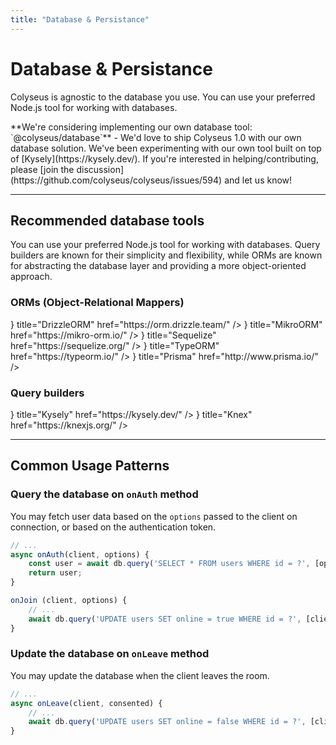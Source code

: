 ```yaml
---
title: "Database & Persistance"
---
```


# Database & Persistance

Colyseus is agnostic to the database you use. You can use your preferred Node.js tool for working with databases.

<Callout type="info">
    **We're considering implementing our own database tool: `@colyseus/database`** - We'd love to ship Colyseus 1.0 with our own database solution. We've been experimenting with our own tool built on top of [Kysely](https://kysely.dev/). If you're interested in helping/contributing, please [join the discussion](https://github.com/colyseus/colyseus/issues/594) and let us know!
</Callout>

---

## Recommended database tools

You can use your preferred Node.js tool for working with databases. Query builders are known for their simplicity and flexibility, while ORMs are known for abstracting the database layer and providing a more object-oriented approach.

### ORMs (Object-Relational Mappers)

<Cards>
    <Cards.Card icon={<LinkExternalIcon/>} title="DrizzleORM" href="https://orm.drizzle.team/" />
    <Cards.Card icon={<LinkExternalIcon/>} title="MikroORM" href="https://mikro-orm.io/" />
    <Cards.Card icon={<LinkExternalIcon/>} title="Sequelize" href="https://sequelize.org/" />
    <Cards.Card icon={<LinkExternalIcon/>} title="TypeORM" href="https://typeorm.io/" />
    <Cards.Card icon={<LinkExternalIcon/>} title="Prisma" href="http://www.prisma.io/" />
</Cards>

### Query builders

<Cards>
    <Cards.Card icon={<LinkExternalIcon/>} title="Kysely" href="https://kysely.dev/" />
    <Cards.Card icon={<LinkExternalIcon/>} title="Knex" href="https://knexjs.org/" />
</Cards>

---

## Common Usage Patterns

### Query the database on `onAuth` method

You may fetch user data based on the `options` passed to the client on connection, or based on the authentication token.

```ts filename="src/rooms/MyRoom.ts"
// ...
async onAuth(client, options) {
    const user = await db.query('SELECT * FROM users WHERE id = ?', [options.userId]);
    return user;
}

onJoin (client, options) {
    // ...
    await db.query('UPDATE users SET online = true WHERE id = ?', [client.auth.id]);
}
```

### Update the database on `onLeave` method

You may update the database when the client leaves the room.

```ts filename="src/rooms/MyRoom.ts"
// ...
async onLeave(client, consented) {
    // ...
    await db.query('UPDATE users SET online = false WHERE id = ?', [client.auth.id]);
}
```